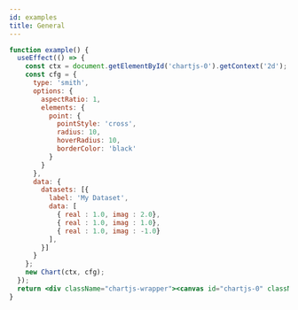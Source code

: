 ---
id: examples
title: General
---

```jsx live
function example() {
  useEffect(() => {
    const ctx = document.getElementById('chartjs-0').getContext('2d');
    const cfg = {
      type: 'smith',
      options: {
        aspectRatio: 1,
        elements: {
          point: {
            pointStyle: 'cross',
            radius: 10,
            hoverRadius: 10,
            borderColor: 'black'
          }
        }
      },
      data: {
        datasets: [{
          label: 'My Dataset',
          data: [
            { real : 1.0, imag : 2.0}, 
            { real : 1.0, imag : 1.0},
            { real : 1.0, imag : -1.0}
          ],
        }]
      }
    };
    new Chart(ctx, cfg);
  });
  return <div className="chartjs-wrapper"><canvas id="chartjs-0" className="chartjs"></canvas></div>;
}
```
